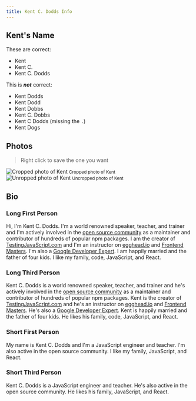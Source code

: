 ```yaml
---
title: Kent C. Dodds Info
---
```


## Kent's Name

These are correct:

- Kent
- Kent C.
- Kent C. Dodds

This is _**not**_ correct:

- Kent Dodds
- Kent Dodd
- Kent Dobbs
- Kent C. Dobbs
- Kent C Dodds (missing the `.`)
- Kent Dogs

## Photos

> Right click to save the one you want


<div
  style={{display: 'flex', justifyContent: 'space-around', textAlign: 'center'}}
>
  <div>
    <img
      alt="Cropped photo of Kent"
      style={{maxHeight: 200, display: 'block', marginBottom: 4}}
      src={croppedPhoto}
    />
    <small>Cropped photo of Kent</small>
  </div>
  <div>
    <img
      alt="Unropped photo of Kent"
      style={{maxHeight: 200, display: 'block', marginBottom: 4}}
      src={uncroppedPhoto}
    />
    <small>Uncropped photo of Kent</small>
  </div>
</div>

## Bio

### Long First Person

Hi, I'm Kent C. Dodds. I'm a world renowned speaker, teacher, and trainer and
I'm actively involved in the
[open source community](https://github.com/kentcdodds) as a maintainer and
contributor of hundreds of popular npm packages. I am the creator of
[TestingJavaScript.com](https://testingjavascript.com) and I'm an instructor on
[egghead.io](https://egghead.io/instructors/kentcdodds) and
[Frontend Masters](https://frontendmasters.com). I'm also a
[Google Developer Expert](https://developers.google.com/experts/people/kent-c-dodds).
I am happily married and the father of four kids. I like my family, code,
JavaScript, and React.

### Long Third Person

Kent C. Dodds is a world renowned speaker, teacher, and trainer and he's
actively involved in the [open source community](https://github.com/kentcdodds)
as a maintainer and contributor of hundreds of popular npm packages. Kent is the
creator of [TestingJavaScript.com](https://testingjavascript.com) and he's an
instructor on [egghead.io](https://egghead.io/instructors/kentcdodds) and
[Frontend Masters](https://frontendmasters.com). He's also a
[Google Developer Expert](https://developers.google.com/experts/people/kent-c-dodds).
Kent is happily married and the father of four kids. He likes his family, code,
JavaScript, and React.

### Short First Person

My name is Kent C. Dodds and I'm a JavaScript engineer and teacher. I'm also
active in the open source community. I like my family, JavaScript, and React.

### Short Third Person

Kent C. Dodds is a JavaScript engineer and teacher. He's also active in the open
source community. He likes his family, JavaScript, and React.
